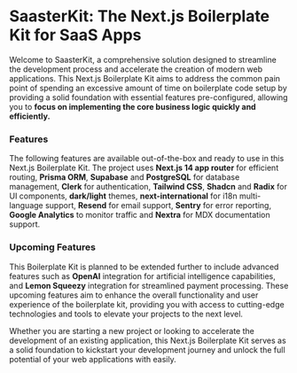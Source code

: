 # SaasterKit: The Next.js Boilerplate Kit for SaaS Apps

Welcome to SaasterKit, a comprehensive solution designed to streamline the development process and accelerate the creation of modern web applications. This Next.js Boilerplate Kit aims to address the common pain point of spending an excessive amount of time on boilerplate code setup by providing a solid foundation with essential features pre-configured, allowing you to **focus on implementing the core business logic quickly and efficiently.**

### Features

The following features are available out-of-the-box and ready to use in this Next.js Boilerplate Kit. The project uses **Next.js 14 app router** for efficient routing, **Prisma ORM**, **Supabase** and **PostgreSQL** for database management, **Clerk** for authentication, **Tailwind CSS**, **Shadcn** and **Radix** for UI components, **dark/light** themes, **next-international** for i18n multi-language support, **Resend** for email support, **Sentry** for error reporting, **Google Analytics** to monitor traffic and **Nextra** for MDX documentation support.

### Upcoming Features

This Boilerplate Kit is planned to be extended further to include advanced features such as **OpenAI** integration for artificial intelligence capabilities, and **Lemon Squeezy** integration for streamlined payment processing. These upcoming features aim to enhance the overall functionality and user experience of the boilerplate kit, providing you with access to cutting-edge technologies and tools to elevate your projects to the next level.

Whether you are starting a new project or looking to accelerate the development of an existing application, this Next.js Boilerplate Kit serves as a solid foundation to kickstart your development journey and unlock the full potential of your web applications with easily.
